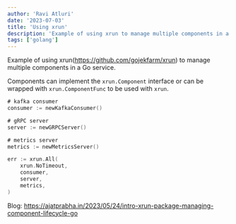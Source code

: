 ```yaml
---
author: 'Ravi Atluri'
date: '2023-07-03'
title: 'Using xrun'
description: 'Example of using xrun to manage multiple components in a Go service'
tags: ['golang']
---
```


Example of using xrun(https://github.com/gojekfarm/xrun) to manage multiple components in a Go service.

Components can implement the `xrun.Component` interface or can be wrapped with `xrun.ComponentFunc` to be used with `xrun`.

```go
# kafka consumer
consumer := newKafkaConsumer()

# gRPC server
server := newGRPCServer()

# metrics server
metrics := newMetricsServer()

err := xrun.All(
    xrun.NoTimeout,
    consumer,
    server,
    metrics,
)

```

Blog: https://ajatprabha.in/2023/05/24/intro-xrun-package-managing-component-lifecycle-go
